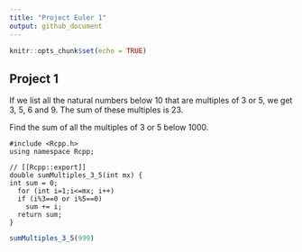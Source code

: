 ```yaml
---
title: "Project Euler 1"
output: github_document
---
```


```r
knitr::opts_chunk$set(echo = TRUE)
```

## Project 1

If we list all the natural numbers below 10 that are multiples of 3 or 5, we get 3, 5, 6 and 9. The sum of these multiples is 23.

Find the sum of all the multiples of 3 or 5 below 1000.

```Rcpp
#include <Rcpp.h>
using namespace Rcpp;

// [[Rcpp::export]]
double sumMultiples_3_5(int mx) {
int sum = 0;
  for (int i=1;i<=mx; i++)
  if (i%3==0 or i%5==0)
    sum += i;
  return sum;
}
```


```r
sumMultiples_3_5(999)
```
